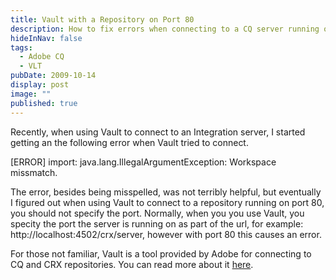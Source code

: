 ```yaml
---
title: Vault with a Repository on Port 80
description: How to fix errors when connecting to a CQ server running on port 80 with VLT
hideInNav: false
tags:
  - Adobe CQ
  - VLT
pubDate: 2009-10-14
display: post
image: ""
published: true
---
```


 Recently, when using Vault to connect to an Integration server, I started getting an the following error when Vault tried to connect.

 \[ERROR\] import: java.lang.IllegalArgumentException: Workspace missmatch.

 The error, besides being misspelled, was not terribly helpful, but eventually I figured out when using Vault to connect to a repository running on port 80, you should not specify the port. Normally, when you you use Vault, you specity the port the server is running on as part of the url, for example: http://localhost:4502/crx/server, however with port 80 this causes an error.

 For those not familiar, Vault is a tool provided by Adobe for connecting to CQ and CRX repositories. You can read more about it [here](http://dev.day.com/docs/en/cq/current/developing/developmenttools/developing%5Fwith%5Feclipse.html#Installing%20FileVault%20%28VLT%29).
